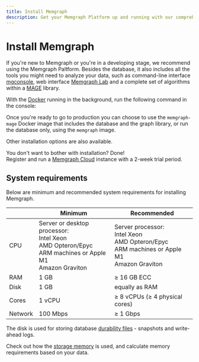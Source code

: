 ---
title: Install Memgraph
description: Get your Memgraph Platform up and running with our comprehensive installation guide, ensuring a hassle-free setup and quick initiation.
---


# Install Memgraph

If you're new to Memgraph or you're in a developing stage, we
recommend using the Memgraph Paltform. Besides the database, it also
includes all the tools you might need to analyze your data, such as command-line
interface [mgconsole](/getting-started/cli), web interface [Memgraph
Lab](/data-visualization) and a complete set of algorithms within a
[MAGE](/advanced-algorithms) library.

With the [Docker](https://docs.docker.com/engine/install/) running in the
background, run the following command in the console:

<CodeSnippet code="curl https://install.memgraph.com | sh" page="install-memgraph"/>

Once you're ready to go to production you can choose to use the `memgraph-mage`
Docker image that includes the database and the graph library, or run the
database only, using the `memgraph` image.

Other installation options are also available. 

<Cards>
  <Card
    title="Docker"
    href="/getting-started/install-memgraph/docker"
  />
  <Card
    title="Debian"
    href="/getting-started/install-memgraph/debian"
  />
  <Card
    title="Ubuntu"
    href="/getting-started/install-memgraph/ubuntu"
  />
  <Card
    title="Memgraph Cloud"
    href="/getting-started/install-memgraph/memgraph-cloud"
  />
  <Card
    title="Docker Compose"
    href="/getting-started/install-memgraph/docker-compose"
  />

  <Card
    title="Kubernetes"
    href="/getting-started/install-memgraph/kubernetes"
  />
  <Card
    title="RPM Package"
    href="/getting-started/install-memgraph/rpm-package"
  />
  <Card
    title="WSL"
    href="/getting-started/install-memgraph/wsl"
  />
</Cards>

You don't want to bother with installation? Done! <br/> Register and run a
[Memgraph Cloud](https://memgraph.com/cloud) instance with a 2-week trial
period.

## System requirements

Below are minimum and recommended system requirements for installing Memgraph.

|         | Minimum  | Recommended                    |
| ------- | -------- | ------------------------------ |
| CPU     | Server or desktop processor: <br/> Intel Xeon <br/> AMD Opteron/Epyc <br/> ARM machines or Apple M1 <br/> Amazon Graviton | Server processor: <br/> Intel Xeon <br/> AMD Opteron/Epyc <br/> ARM machines or Apple M1 <br/> Amazon Graviton |
| RAM     | 1 GB     | ≥ 16 GB ECC                    |
| Disk    | 1 GB     | equally as RAM                 |
| Cores   | 1 vCPU   | ≥ 8 vCPUs (≥ 4 physical cores) |
| Network | 100 Mbps | ≥ 1 Gbps                       |

The disk is used for storing database [durability
files](/configuration/data-durability-and-backup) - snapshots and write-ahead
logs.

Check out how the [storage memory](/fundamentals/storage-memory-usage) is used,
and calculate memory requirements based on your data. 
